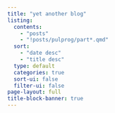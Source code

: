 ```yaml
---
title: "yet another blog"
listing:
  contents:
    - "posts"
    - "!posts/pulprog/part*.qmd"
  sort:
    - "date desc"
    - "title desc"
  type: default
  categories: true
  sort-ui: false
  filter-ui: false
page-layout: full
title-block-banner: true
---
```

